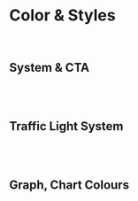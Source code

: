 
<Meta title="Vaultra Design System/Color & Styles" />

# Color & Styles

<br />

## System & CTA

<br />

<ColorPalette>
  <ColorItem
    title="System"
    subtitle=""
    colors={{
      LightGrey_Bkg: "#D6DADE",
      Header_Menu_Bkg: "#040F31",
      Screen_Bkg: "#FFFFFF",
      PrimaryFont: "#4B4B4B",
    }}
  />
  <ColorItem
    title="Primary"
    subtitle=""
    colors={{
      Default: "#3491FF",
      Hover: "#3585E5",
      PressBorder__HoverBkg: "#DAEEFF",
    }}
  />
  <ColorItem
    title="Disabled CTA"
    subtitle=""
    colors={{ Disabled_CTA: "#C4C4C4" }}
  />
  <ColorItem
    title="Save CTA"
    subtitle=""
    colors={{ Save_CTA: "#47B576", Save_CTA_hover: "#3EA662" }}
  />
</ColorPalette>

<br />

## Traffic Light System

<br />

<ColorPalette>
  <ColorItem
    title="TrafficLight_Red"
    subtitle=""
    colors={{
      Default: "#E34537",
      Hover: "#C92617",
      Border_BKG: "#F5C7C7",
    }}
  />
  <ColorItem
    title="TrafficLight_Yellow"
    subtitle=""
    colors={{
      Default: "#F7CC57",
      Hover: "#E2AD1D",
    }}
  />
  <ColorItem
    title="TrafficLight_Green"
    subtitle=""
    colors={{
      Default: "#41CE77",
      Hover: "#09BD4E",
      Border_BKG: "#C3F2D7",
    }}
  />
</ColorPalette>

<br />

## Graph, Chart Colours

<br />

<ColorPalette>
  <ColorItem
    title="Default"
    subtitle="Primary Step Switch - Low to High"
    colors={{
      1: "#BCE2C7",
      2: "#4EBCD5",
      3: "#1A2281",
    }}
  />
  <ColorItem
    title="Hover"
    subtitle="Primary Step Switch - Low to High"
    colors={{
      1: "#94CCA5",
      2: "#40A2B9",
      3: "#10155A",
    }}
  />
</ColorPalette>

<br />

<ColorPalette>
  <ColorItem
    title="Default"
    subtitle="Primary Step Switch 2 - Non-hierachial"
    colors={{
      1: "#7B3AAD",
      2: "#C25FD3",
      3: "#EB709A",
      4: "#C0ADF2",
      5: "#D3D1D9",
    }}
  />
  <ColorItem
    title="Hover"
    subtitle="Primary Step Switch 2 - Non-hierachial"
    colors={{
      1: "#592A7E",
      2: "#9521AA",
      3: "#CC3E6E",
      4: "#9D7FEE",
      5: "#ACA6BC",
    }}
  />
</ColorPalette>
